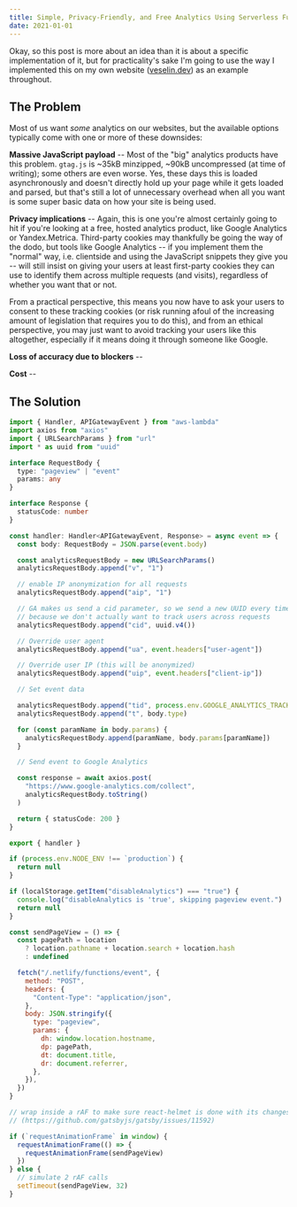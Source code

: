 ```yaml
---
title: Simple, Privacy-Friendly, and Free Analytics Using Serverless Functions
date: 2021-01-01
---
```


Okay, so this post is more about an idea than it is about a specific implementation of it, but for practicality's sake I'm going to use the way I implemented this on my own website ([veselin.dev](https://veselin.dev)) as an example throughout.

## The Problem

Most of us want _some_ analytics on our websites, but the available options typically come with one or more of these downsides:

**Massive JavaScript payload** -- Most of the "big" analytics products have this problem. `gtag.js` is ~35kB minzipped, ~90kB uncompressed (at time of writing); some others are even worse. Yes, these days this is loaded asynchronously and doesn't directly hold up your page while it gets loaded and parsed, but that's still a lot of unnecessary overhead when all you want is some super basic data on how your site is being used.

**Privacy implications** -- Again, this is one you're almost certainly going to hit if you're looking at a free, hosted analytics product, like Google Analytics or Yandex.Metrica. Third-party cookies may thankfully be going the way of the dodo, but tools like Google Analytics -- if you implement them the "normal" way, i.e. clientside and using the JavaScript snippets they give you -- will still insist on giving your users at least first-party cookies they can use to identify them across multiple requests (and visits), regardless of whether you want that or not.

From a practical perspective, this means you now have to ask your users to consent to these tracking cookies (or risk running afoul of the increasing amount of legislation that requires you to do this), and from an ethical perspective, you may just want to avoid tracking your users like this altogether, especially if it means doing it through someone like Google.

**Loss of accuracy due to blockers** --

**Cost** --

## The Solution

```typescript
import { Handler, APIGatewayEvent } from "aws-lambda"
import axios from "axios"
import { URLSearchParams } from "url"
import * as uuid from "uuid"

interface RequestBody {
  type: "pageview" | "event"
  params: any
}

interface Response {
  statusCode: number
}

const handler: Handler<APIGatewayEvent, Response> = async event => {
  const body: RequestBody = JSON.parse(event.body)

  const analyticsRequestBody = new URLSearchParams()
  analyticsRequestBody.append("v", "1")

  // enable IP anonymization for all requests
  analyticsRequestBody.append("aip", "1")

  // GA makes us send a cid parameter, so we send a new UUID every time
  // because we don't actually want to track users across requests
  analyticsRequestBody.append("cid", uuid.v4())

  // Override user agent
  analyticsRequestBody.append("ua", event.headers["user-agent"])

  // Override user IP (this will be anonymized)
  analyticsRequestBody.append("uip", event.headers["client-ip"])

  // Set event data

  analyticsRequestBody.append("tid", process.env.GOOGLE_ANALYTICS_TRACKING_ID)
  analyticsRequestBody.append("t", body.type)

  for (const paramName in body.params) {
    analyticsRequestBody.append(paramName, body.params[paramName])
  }

  // Send event to Google Analytics

  const response = await axios.post(
    "https://www.google-analytics.com/collect",
    analyticsRequestBody.toString()
  )

  return { statusCode: 200 }
}

export { handler }
```

```javascript
if (process.env.NODE_ENV !== `production`) {
  return null
}

if (localStorage.getItem("disableAnalytics") === "true") {
  console.log("disableAnalytics is 'true', skipping pageview event.")
  return null
}

const sendPageView = () => {
  const pagePath = location
    ? location.pathname + location.search + location.hash
    : undefined

  fetch("/.netlify/functions/event", {
    method: "POST",
    headers: {
      "Content-Type": "application/json",
    },
    body: JSON.stringify({
      type: "pageview",
      params: {
        dh: window.location.hostname,
        dp: pagePath,
        dt: document.title,
        dr: document.referrer,
      },
    }),
  })
}

// wrap inside a rAF to make sure react-helmet is done with its changes
// (https://github.com/gatsbyjs/gatsby/issues/11592)

if (`requestAnimationFrame` in window) {
  requestAnimationFrame(() => {
    requestAnimationFrame(sendPageView)
  })
} else {
  // simulate 2 rAF calls
  setTimeout(sendPageView, 32)
}
```
